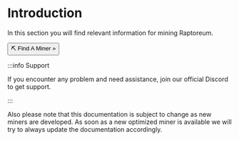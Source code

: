 
# Introduction

In this section you will find relevant information for mining Raptoreum.

<Link to="/docs/mining/findaminer">
<button class="button button--block button--primary">⛏️ Find A Miner »</button>
</Link>

<br />

:::info Support

If you encounter any problem and need assistance, join our official Discord to get support.

:::

Also please note that this documentation is subject to change as new miners are developed. As soon as a new optimized miner is available we will try to always update the documentation accordingly.
